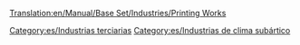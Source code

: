 [[Translation:en/Manual/Base Set/Industries/Printing Works]]

{{es/Industrias| nombre=Imprenta
| imagen=Printworks.png
| climas=[[es/Manual/Clima|Subártico]]
| acepta=[[es/Manual/Base Set/Cargos/Papel|Papel]]
| produce=[[es/Manual/Base Set/Cargos/Mercancías|Mercancías]]
| notas=No existe en otros [[es/clima|climas]]
}}

[[Category:es/Industrias terciarias]]
[[Category:es/Industrias de clima subártico]]